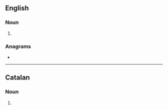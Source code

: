 ==English==

===Noun===
{{head|en|noun form}}

# {{plural of|en|cosecant}}

===Anagrams===
* {{anagrams|en|a=accenosst|nectosacs}}

----

==Catalan==

===Noun===
{{head|ca|noun form}}

# {{plural of|ca|cosecant}}